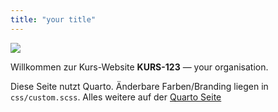 ```yaml
---
title: "your title"
---
```

<style>
  body {
  background-image: url("");
  background-size: cover;
  background-repeat: no-repeat;
}

</style>



![](images/banner.png)

Willkommen zur Kurs-Website **KURS-123** — your organisation.

Diese Seite nutzt Quarto. Änderbare Farben/Branding liegen in `css/custom.scss`. Alles weitere auf der [Quarto Seite](https://quarto.org/docs/websites/)


